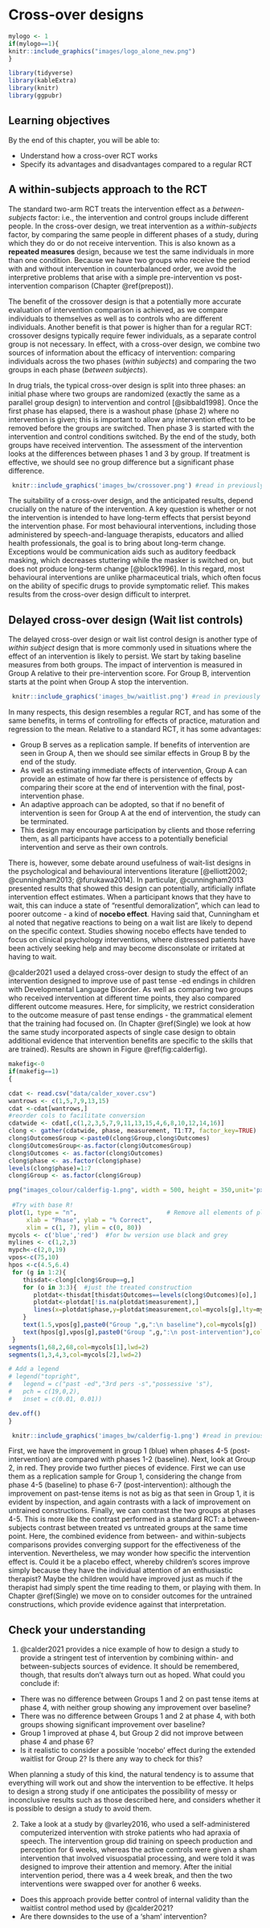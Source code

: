 # Cross-over designs {#crossover}

```r
mylogo <- 1
if(mylogo==1){
knitr::include_graphics("images/logo_alone_new.png")
}
```
```r

library(tidyverse)
library(kableExtra)
library(knitr)
library(ggpubr)

```



## Learning objectives  
By the end of this chapter, you will be able to:

-   Understand how a cross-over RCT works
-   Specify its advantages and disadvantages compared to a regular RCT

## A within-subjects approach to the RCT

The standard two-arm RCT treats the intervention effect as a *between-subjects* factor: i.e., the intervention and control groups include different people.\index{between-subjects} In the cross-over design, we treat intervention as a *within-subjects* factor, by comparing the same people in different phases of a study, during which they do or do not receive intervention.\index{within-subjects comparisons} This is also known as a **repeated measures** design,\index{repeated measures} because we test the same individuals in more than one condition.  Because we have two groups who receive the period with and without intervention in counterbalanced order, we avoid the interpretive problems that arise with a simple pre-intervention vs post-intervention comparison (Chapter \@ref(prepost)).

The benefit of the crossover design\index{cross-over design} is that a potentially more accurate evaluation of intervention comparison is achieved, as we compare individuals to themselves as well as to controls who are different individuals. Another benefit is that power is higher than for a regular RCT: crossover designs typically require fewer individuals, as a separate control group is not necessary. \index{cross-over design!power}\index{power!cross-over design}In effect, with a cross-over design, we combine two sources of information about the efficacy of intervention: comparing individuals across the two phases (*within subjects*) and comparing the two groups in each phase (*between subjects*).

In drug trials, the typical cross-over design is split into three phases: an initial phase where two groups are randomized (exactly the same as a parallel group design) to intervention and control [@sibbald1998]. Once the first phase has elapsed, there is a washout phase (phase 2) where no intervention is given; this is important to allow any intervention effect to be removed before the groups are switched.\index{washout phase} Then phase 3 is started with the intervention and control conditions switched. By the end of the study, both groups have received intervention. The assessment of the intervention looks at the differences between phases 1 and 3 by group. If treatment is effective, we should see no group difference but a significant phase difference.  

```r

 knitr::include_graphics('images_bw/crossover.png') #read in previously created diag

```

The suitability of a cross-over design, and the anticipated results, depend crucially on the nature of the intervention. A key question is whether or not the intervention is intended to have long-term effects that persist beyond the intervention phase. For most behavioural interventions, including those administered by speech-and-language therapists, educators and allied health professionals, the goal is to bring about long-term change. Exceptions would be communication aids such as auditory feedback masking, which decreases stuttering while the masker is switched on, but does not produce long-term change [@block1996]. In this regard, most behavioural interventions are unlike pharmaceutical trials, which often focus on the ability of specific drugs to provide symptomatic relief. This makes results from the cross-over design difficult to interpret.\index{intervention effects!transient vs persistent}

## Delayed cross-over design (Wait list controls)

The delayed cross-over design\index{cross-over design!delayed} or wait list control design\index{wait list control} is another type of *within subject* design that is more commonly used in situations where the effect of an intervention is likely to persist. We start by taking baseline measures from both groups. The impact of intervention is measured in Group A relative to their pre-intervention score. For Group B, intervention starts at the point when Group A stop the intervention.


```r

 knitr::include_graphics('images_bw/waitlist.png') #read in previously created diag

```


In many respects, this design resembles a regular RCT, and has some of the same benefits, in terms of controlling for effects of practice, maturation and regression to the mean. Relative to a standard RCT, it has some advantages:

-   Group B serves as a replication sample. If benefits of intervention are seen in Group A, then we should see similar effects in Group B by the end of the study.  
-   As well as estimating immediate effects of intervention, Group A can provide an estimate of how far there is persistence of effects by comparing their score at the end of intervention with the final, post-intervention phase.  
-   An adaptive approach can be adopted, so that if no benefit of intervention is seen for Group A at the end of intervention, the study can be terminated.  
-   This design may encourage participation by clients and those referring them, as all participants have access to a potentially beneficial intervention and serve as their own controls.

There is, however, some debate around usefulness of wait-list designs in the psychological and behavioural interventions literature [@elliott2002; @cunningham2013; @furukawa2014]. In particular, @cunningham2013 presented results that showed this design can potentially, artificially inflate intervention effect estimates. When a participant knows that they have to wait, this can induce a state of "resentful demoralization", which can lead to poorer outcome - a kind of **nocebo effect**.\index{nocebo effect} Having said that, Cunningham et al noted that negative reactions to being on a wait list are likely to depend on the specific context. Studies showing nocebo effects have tended to focus on clinical psychology interventions, where distressed patients have been actively seeking help and may become disconsolate or irritated at having to wait.

@calder2021 used a delayed cross-over design to study the effect of an intervention designed to improve use of past tense -ed endings in children with Developmental Language Disorder.\index{delayed cross-over design!example} As well as comparing two groups who received intervention at different time points, they also compared different outcome measures. Here, for simplicity, we restrict consideration to the outcome measure of past tense endings - the grammatical element that the training had focused on. (In Chapter \@ref(Single) we look at how the same study incorporated aspects of single case design to obtain additional evidence that intervention benefits are specific to the skills that are trained). Results are shown in Figure \@ref(fig:calderfig).

```r
makefig<-0
if(makefig==1)
{

cdat <- read.csv("data/calder_xover.csv")
wantrows <- c(1,5,7,9,13,15)
cdat <-cdat[wantrows,]
#reorder cols to facilitate conversion
cdatwide <- cdat[,c(1,2,3,5,7,9,11,13,15,4,6,8,10,12,14,16)]
clong <- gather(cdatwide, phase, measurement, T1:T7, factor_key=TRUE)
clong$OutcomesGroup <-paste0(clong$Group,clong$Outcomes)
clong$OutcomesGroup<-as.factor(clong$OutcomesGroup)
clong$Outcomes <- as.factor(clong$Outcomes)
clong$phase <- as.factor(clong$phase)
levels(clong$phase)=1:7
clong$Group <- as.factor(clong$Group)

png("images_colour/calderfig-1.png", width = 500, height = 350,unit='px') #change folder for bw
  
 #Try with base R!
plot(1, type = "n",                         # Remove all elements of plot
     xlab = "Phase", ylab = "% Correct",
     xlim = c(1, 7), ylim = c(0, 80))
mycols <- c('blue','red')  #for bw version use black and grey
mylines <- c(1,2,3)
mypch<-c(2,0,19)
vpos<-c(75,10)
hpos <-c(4.5,6.4)
 for (g in 1:2){
    thisdat<-clong[clong$Group==g,]
    for (o in 3:3){  #just the treated construction 
       plotdat<-thisdat[thisdat$Outcomes==levels(clong$Outcomes)[o],]
       plotdat<-plotdat[!is.na(plotdat$measurement),]
       lines(x=plotdat$phase,y=plotdat$measurement,col=mycols[g],lty=mylines[o],type='b',pch=mypch[o])
    }
    text(1.5,vpos[g],paste0("Group ",g,":\n baseline"),col=mycols[g])
    text(hpos[g],vpos[g],paste0("Group ",g,":\n post-intervention"),col=mycols[g])
 }
segments(1,68,2,68,col=mycols[1],lwd=2)
segments(1,3,4,3,col=mycols[2],lwd=2)

# Add a legend
# legend("topright", 
#   legend = c("past -ed","3rd pers -s","possessive 's"), 
#   pch = c(19,0,2), 
#   inset = c(0.01, 0.01))

dev.off()
}
```

```r

 knitr::include_graphics('images_bw/calderfig-1.png') #read in previously created diag

```

First, we have the improvement in group 1 (blue) when phases 4-5 (post-intervention) are compared with phases 1-2 (baseline). Next, look at Group 2, in red. They provide two further pieces of evidence. First we can use them as a replication sample for Group 1, considering the change from phase 4-5 (baseline) to phase 6-7 (post-intervention): although the improvement on past-tense items is not as big as that seen in Group 1, it is evident by inspection, and again contrasts with a lack of improvement on untrained constructions. Finally, we can contrast the two groups at phases 4-5. This is more like the contrast performed in a standard RCT: a between-subjects contrast between treated vs untreated groups at the same time point. Here, the combined evidence from between- and within-subjects comparisons provides converging support for the effectiveness of the intervention. Nevertheless, we may wonder how specific the intervention effect is. Could it be a placebo effect, whereby children's scores improve simply because they have the individual attention of an enthusiastic therapist? Maybe the children would have improved just as much if the therapist had simply spent the time reading to them, or playing with them. In Chapter \@ref(Single) we move on to consider outcomes for the untrained constructions, which provide evidence against that interpretation.

## Check your understanding

1.  @calder2021 provides a nice example of how to design a study to provide a stringent test of intervention by combining within- and between-subjects sources of evidence. It should be remembered, though, that results don't always turn out as hoped. What could you conclude if:

-   There was no difference between Groups 1 and 2 on past tense items at phase 4, with neither group showing any improvement over baseline?  
-   There was no difference between Groups 1 and 2 at phase 4, with both groups showing significant improvement over baseline?  
-   Group 1 improved at phase 4, but Group 2 did not improve between phase 4 and phase 6?  
-   Is it realistic to consider a possible 'nocebo' effect during the extended waitlist for Group 2? Is there any way to check for this?

When planning a study of this kind, the natural tendency is to assume that everything will work out and show the intervention to be effective. It helps to design a strong study if one anticipates the possibility of messy or inconclusive results such as those described here, and considers whether it is possible to design a study to avoid them.

2.  Take a look at a study by @varley2016, who used a self-administered computerized intervention with stroke patients who had apraxia of speech. The intervention group did training on speech production and perception for 6 weeks, whereas the active controls were given a sham intervention that involved visuospatial processing, and were told it was designed to improve their attention and memory. After the initial intervention period, there was a 4 week break, and then the two interventions were swapped over for another 6 weeks.

-   Does this approach provide better control of internal validity than the waitlist control method used by @calder2021?
-   Are there downsides to the use of a 'sham' intervention?\index{sham intervention}
